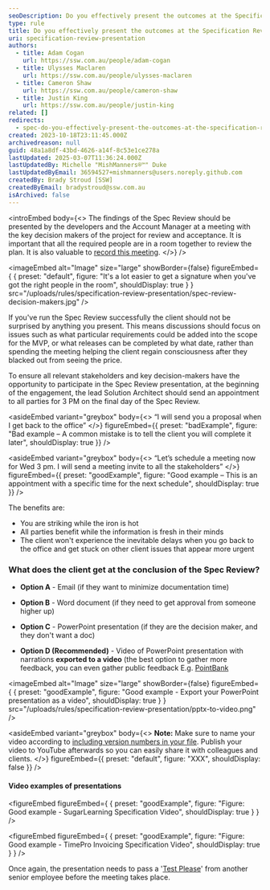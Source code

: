 ```yaml
---
seoDescription: Do you effectively present the outcomes at the Specification Review presentation? Present findings to key decision makers for review and acceptance.
type: rule
title: Do you effectively present the outcomes at the Specification Review presentation?
uri: specification-review-presentation
authors:
  - title: Adam Cogan
    url: https://ssw.com.au/people/adam-cogan
  - title: Ulysses Maclaren
    url: https://ssw.com.au/people/ulysses-maclaren
  - title: Cameron Shaw
    url: https://ssw.com.au/people/cameron-shaw
  - title: Justin King
    url: https://ssw.com.au/people/justin-king
related: []
redirects:
  - spec-do-you-effectively-present-the-outcomes-at-the-specification-review-presentation
created: 2023-10-18T23:11:45.000Z
archivedreason: null
guid: 48a1a8df-43bd-4626-a14f-8c53e1ce278a
lastUpdated: 2025-03-07T11:36:24.000Z
lastUpdatedBy: Michelle "MishManners®™" Duke
lastUpdatedByEmail: 36594527+mishmanners@users.noreply.github.com
createdBy: Brady Stroud [SSW]
createdByEmail: bradystroud@ssw.com.au
isArchived: false
---
```


<introEmbed
  body={<>
The findings of the Spec Review should be presented by the developers and the Account Manager at a meeting with the key decision makers of the project for review and acceptance. It is important that all the required people are in a room together to review the plan. It is also valuable to [record this meeting](/record-teams-meetings).
  </>}
/>

<imageEmbed
  alt="Image"
  size="large"
  showBorder={false}
  figureEmbed={ {
    preset: "default",
    figure: "It's a lot easier to get a signature when you've got the right people in the room",
    shouldDisplay: true
  } }
  src="/uploads/rules/specification-review-presentation/spec-review-decision-makers.jpg"
/>

If you've run the Spec Review successfully the client should not be surprised by anything you present. This means discussions should focus on issues such as what particular requirements could be added into the scope for the MVP, or what releases can be completed by what date, rather than spending the meeting helping the client regain consciousness after they blacked out from seeing the price.

To ensure all relevant stakeholders and key decision-makers have the opportunity to participate in the Spec Review presentation, at the beginning of the engagement, the lead Solution Architect should send an appointment to all parties for 3 PM on the final day of the Spec Review.

<asideEmbed
  variant="greybox"
  body={<>
    “I will send you a proposal when I get back to the office”
  </>}
  figureEmbed={{
    preset: "badExample",
    figure: "Bad example – A common mistake is to tell the client you will complete it later",
    shouldDisplay: true
  }}
/>

<asideEmbed
  variant="greybox"
  body={<>
    “Let’s schedule a meeting now for Wed 3 pm. I will send a meeting invite to all the stakeholders”
  </>}
  figureEmbed={{
    preset: "goodExample",
    figure: "Good example – This is an appointment with a specific time for the next schedule",
    shouldDisplay: true
  }}
/>

The benefits are:

* You are striking while the iron is hot
* All parties benefit while the information is fresh in their minds
* The client won't experience the inevitable delays when you go back to the office and get stuck on other client issues that appear more urgent

### What does the client get at the conclusion of the Spec Review?

* **Option A** - Email (if they want to minimize documentation time)

* **Option B** - Word document (if they need to get approval from someone higher up)

* **Option C** - PowerPoint presentation (if they are the decision maker, and they don't want a doc)

* **Option D (Recommended)** - Video of PowerPoint presentation with narrations **exported to a video** (the best option to gather more feedback, you can even gather public feedback E.g. [PointBank](https://sswconsulting.github.io/PointBank)

<imageEmbed
  alt="Image"
  size="large"
  showBorder={false}
  figureEmbed={ {
    preset: "goodExample",
    figure: "Good example - Export your PowerPoint presentation as a video",
    shouldDisplay: true
  } }
  src="/uploads/rules/specification-review-presentation/pptx-to-video.png"
/>

<asideEmbed
  variant="greybox"
  body={<>
    **Note:** Make sure to name your video according to [including version numbers in your file](/post-production-do-you-use-a-version-number-on-your-videos). Publish your video to YouTube afterwards so you can easily share it with colleagues and clients.
  </>}
  figureEmbed={{
    preset: "default",
    figure: "XXX",
    shouldDisplay: false
  }}
/>

#### Video examples of presentations

<youtubeEmbed url="https://www.youtube.com/embed/nywSzMhkZV4" description="" />

<figureEmbed figureEmbed={ {
  preset: "goodExample",
  figure: "Figure: Good example - SugarLearning Specification Video",
  shouldDisplay: true
} } />


<youtubeEmbed url="https://www.youtube.com/embed/VhWPZERUiYg" description="" />

<figureEmbed figureEmbed={ {
  preset: "goodExample",
  figure: "Figure: Good example - TimePro Invoicing Specification Video",
  shouldDisplay: true
} } />


Once again, the presentation needs to pass a '[Test Please](/conduct-a-test-please-internally-and-then-with-the-client)' from another senior employee before the meeting takes place.
